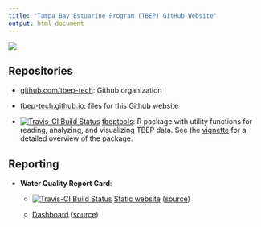```yaml
---
title: "Tampa Bay Estuarine Program (TBEP) GitHub Website"
output: html_document
---
```


![](tbep_logo.png)

## Repositories

- [github.com/tbep-tech](https://github.com/tbep-tech/tbep-tech.github.io): Github organization
    
- [tbep-tech.github.io](https://github.com/tbep-tech/tbep-tech.github.io): files for this Github website
    
- [![Travis-CI Build Status](https://travis-ci.org/tbep-tech/tbeptools.svg?branch=master)](https://travis-ci.org/tbep-tech/tbeptools) [tbeptools](https://tbep-tech.github.io/tbeptools/): R package with utility functions for reading, analyzing, and visualizing TBEP data.  See the [vignette](https://tbep-tech.github.io/tbeptools/articles/intro.html) for a detailed overview of the package. 

## Reporting

- **Water Quality Report Card**:

     - [![Travis-CI Build Status](https://travis-ci.org/tbep-tech/wq-static.svg?branch=master)](https://travis-ci.org/tbep-tech/wq-static) [Static website](https://tbep-tech.github.io/wq.html) ([source](https://github.com/tbep-tech/tbep-tech.github.io/blob/master/wq.Rmd))

     - [Dashboard](https://shiny.tbeptech.org/wq-dash/) ([source](https://github.com/tbep-tech/wq-dash/wq-dash.Rmd))
